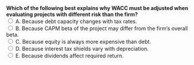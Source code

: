 ::: {.question-block}

<form onsubmit="event.preventDefault(); checkAnswer('module4_mcq_q23')" data-correct-answer="B">
  <strong style="display: block;">Which of the following best explains why WACC must be adjusted when evaluating projects with different risk than the firm?</strong>
<label><input type="radio" name="module4_mcq_q23" value="A"> A. Because debt capacity changes with tax rates.</label><br>
<label><input type="radio" name="module4_mcq_q23" value="B"> B. Because CAPM beta of the project may differ from the firm’s overall beta.</label><br>
<label><input type="radio" name="module4_mcq_q23" value="C"> C. Because equity is always more expensive than debt.</label><br>
<label><input type="radio" name="module4_mcq_q23" value="D"> D. Because interest tax shields vary with depreciation.</label><br>
<label><input type="radio" name="module4_mcq_q23" value="E"> E. Because dividends affect required return.</label><br>
</form>

<div id="feedback-module4_mcq_q23" class="feedback" data-status="" style="display:none;">
✅ Correct: B. If a project’s systematic risk differs, its discount rate should be based on its own beta, not the firm’s average.
</div>

:::
